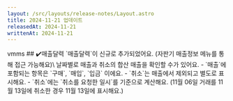 ```yaml
---
layout: /src/layouts/release-notes/Layout.astro
title: 2024-11-21 업데이트
releasedAt: 2024-11-21
writtenAt: 2024-11-21
---
```



<Frame>
    <Badge style={'web'}>vmms</Badge>
    ## ✔️매출달력
    `매출달력`이 신규로 추가되었어요. (자판기 매출정보 메뉴를 통해 접근 가능해요)\
    날짜별로 매출과 취소의 합산 매출을 확인할 수가 있어요.
    - `매출`에 포함되는 항목은 `구매`, `매입`, `입금` 이에요.
    - `취소`는 매출에서 제외되고 별도로 표시해요.
    - `취소`에는 `취소를 요청한 일시`를 기준으로 계산해요. (11월 06일 거래를 11월 13일에 취소한 경우 11월 13일에 표시해요.)
    <Figure src={Image1} caption={"매출달력"} width={1000}/>
</Frame>